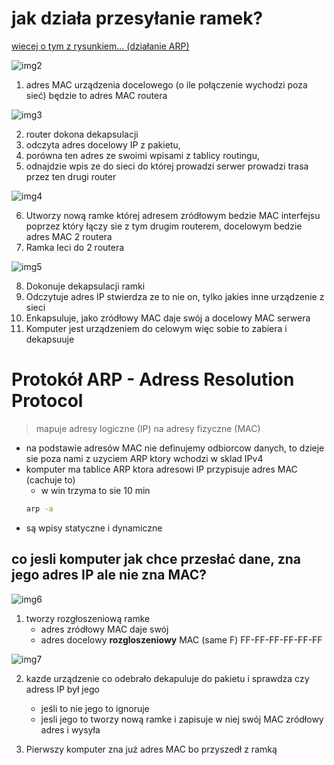 # jak działa przesyłanie ramek?

[wiecej o tym z rysunkiem... (działanie ARP)](../lab5/lab5_arp_protocol.mdx)

![img2](/lab2/img/img2.webp)

1. adres MAC urządzenia docelowego (o ile połączenie wychodzi poza sieć) będzie to adres MAC routera

![img3](/lab2/img/img3.webp)

2. router dokona dekapsulacji
3. odczyta adres docelowy IP z pakietu,
4. porówna ten adres ze swoimi wpisami z tablicy routingu,
5. odnajdzie wpis ze do sieci do której prowadzi serwer prowadzi trasa przez ten drugi router

![img4](/lab2/img/img4.webp)

6. Utworzy nową ramke której adresem zródłowym bedzie MAC interfejsu poprzez który łączy sie z tym drugim routerem, docelowym bedzie adres MAC 2 routera
7. Ramka leci do 2 routera

![img5](/lab2/img/img5.webp)

8. Dokonuje dekapsulacji ramki
9. Odczytuje adres IP stwierdza ze to nie on, tylko jakies inne urządzenie z sieci
10. Enkapsuluje, jako zródłowy MAC daje swój a docelowy MAC serwera
11. Komputer jest urządzeniem do celowym więc sobie to zabiera i dekapsuuje

# Protokół ARP - Adress Resolution Protocol

> mapuje adresy logiczne (IP) na adresy fizyczne (MAC)

- na podstawie adresów MAC nie definujemy odbiorcow danych, to dzieje sie poza nami z uzyciem ARP ktory wchodzi w sklad IPv4
- komputer ma tablice ARP ktora adresowi IP przypisuje adres MAC (cachuje to)
  - w win trzyma to sie 10 min
  ```bash
  arp -a
  ```
- są wpisy statyczne i dynamiczne

## co jesli komputer jak chce przesłać dane, zna jego adres IP ale nie zna MAC?

![img6](/lab2/img/img6.webp)

1. tworzy rozgłoszeniową ramke
   - adres zródłowy MAC daje swój
   - adres docelowy **rozgloszeniowy** MAC (same F) FF-FF-FF-FF-FF-FF

![img7](/lab2/img/img7.webp)

2. kazde urządzenie co odebrało dekapuluje do pakietu i sprawdza czy adress IP był jego

   - jeśli to nie jego to ignoruje
   - jesli jego to tworzy nową ramke i zapisuje w niej swój MAC zródłowy adres i wysyła

3. Pierwszy komputer zna już adres MAC bo przyszedł z ramką
